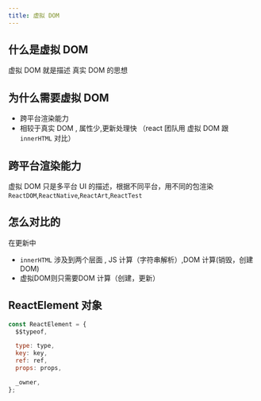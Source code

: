 ```yaml
---
title: 虚拟 DOM
---
```


## 什么是虚拟 DOM

虚拟 DOM 就是描述 真实 DOM 的思想

## 为什么需要虚拟 DOM

- 跨平台渲染能力
- 相较于真实 DOM , 属性少,更新处理快 （react 团队用 虚拟 DOM 跟 `innerHTML` 对比）

## 跨平台渲染能力

虚拟 DOM 只是多平台 UI 的描述，根据不同平台，用不同的包渲染 `ReactDOM`,`ReactNative`,`ReactArt`,`ReactTest`

## 怎么对比的

在更新中

- `innerHTML` 涉及到两个层面 , JS 计算（字符串解析）,DOM 计算(销毁，创建 DOM)
- 虚拟DOM则只需要DOM 计算（创建，更新）

## ReactElement 对象

```javascript
const ReactElement = {
  $$typeof,

  type: type,
  key: key,
  ref: ref,
  props: props,

  _owner,
};
```
